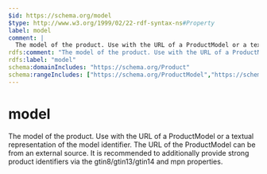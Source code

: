 ```yaml
---
$id: https://schema.org/model
$type: http://www.w3.org/1999/02/22-rdf-syntax-ns#Property
label: model
comment: |
  The model of the product. Use with the URL of a ProductModel or a textual representation of the model identifier. The URL of the ProductModel can be from an external source. It is recommended to additionally provide strong product identifiers via the gtin8/gtin13/gtin14 and mpn properties.
rdfs:comment: "The model of the product. Use with the URL of a ProductModel or a textual representation of the model identifier. The URL of the ProductModel can be from an external source. It is recommended to additionally provide strong product identifiers via the gtin8/gtin13/gtin14 and mpn properties."
rdfs:label: "model"
schema:domainIncludes: "https://schema.org/Product"
schema:rangeIncludes: ["https://schema.org/ProductModel","https://schema.org/Text"]
---
```


# model

The model of the product. Use with the URL of a ProductModel or a textual representation of the model identifier. The URL of the ProductModel can be from an external source. It is recommended to additionally provide strong product identifiers via the gtin8/gtin13/gtin14 and mpn properties.

